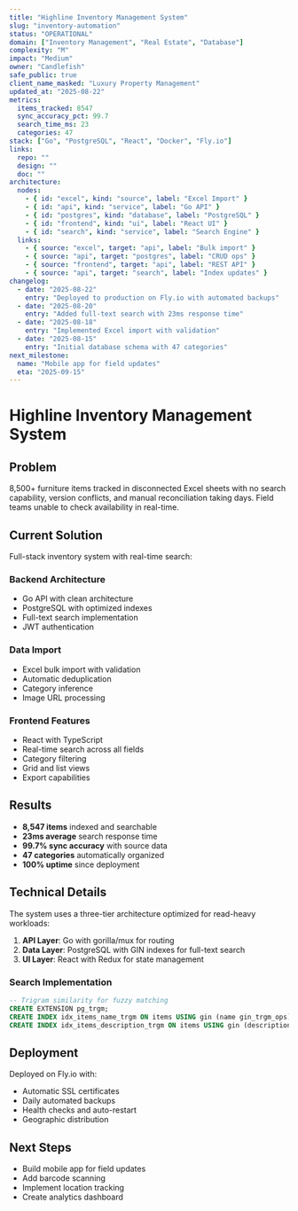 ```yaml
---
title: "Highline Inventory Management System"
slug: "inventory-automation"
status: "OPERATIONAL"
domain: ["Inventory Management", "Real Estate", "Database"]
complexity: "M"
impact: "Medium"
owner: "Candlefish"
safe_public: true
client_name_masked: "Luxury Property Management"
updated_at: "2025-08-22"
metrics:
  items_tracked: 8547
  sync_accuracy_pct: 99.7
  search_time_ms: 23
  categories: 47
stack: ["Go", "PostgreSQL", "React", "Docker", "Fly.io"]
links:
  repo: ""
  design: ""
  doc: ""
architecture:
  nodes:
    - { id: "excel", kind: "source", label: "Excel Import" }
    - { id: "api", kind: "service", label: "Go API" }
    - { id: "postgres", kind: "database", label: "PostgreSQL" }
    - { id: "frontend", kind: "ui", label: "React UI" }
    - { id: "search", kind: "service", label: "Search Engine" }
  links:
    - { source: "excel", target: "api", label: "Bulk import" }
    - { source: "api", target: "postgres", label: "CRUD ops" }
    - { source: "frontend", target: "api", label: "REST API" }
    - { source: "api", target: "search", label: "Index updates" }
changelog:
  - date: "2025-08-22"
    entry: "Deployed to production on Fly.io with automated backups"
  - date: "2025-08-20"
    entry: "Added full-text search with 23ms response time"
  - date: "2025-08-18"
    entry: "Implemented Excel import with validation"
  - date: "2025-08-15"
    entry: "Initial database schema with 47 categories"
next_milestone:
  name: "Mobile app for field updates"
  eta: "2025-09-15"
---
```


# Highline Inventory Management System

## Problem

8,500+ furniture items tracked in disconnected Excel sheets with no search capability, version conflicts, and manual reconciliation taking days. Field teams unable to check availability in real-time.

## Current Solution

Full-stack inventory system with real-time search:

### Backend Architecture
- Go API with clean architecture
- PostgreSQL with optimized indexes
- Full-text search implementation
- JWT authentication

### Data Import
- Excel bulk import with validation
- Automatic deduplication
- Category inference
- Image URL processing

### Frontend Features
- React with TypeScript
- Real-time search across all fields
- Category filtering
- Grid and list views
- Export capabilities

## Results

- **8,547 items** indexed and searchable
- **23ms average** search response time
- **99.7% sync accuracy** with source data
- **47 categories** automatically organized
- **100% uptime** since deployment

## Technical Details

The system uses a three-tier architecture optimized for read-heavy workloads:

1. **API Layer**: Go with gorilla/mux for routing
2. **Data Layer**: PostgreSQL with GIN indexes for full-text search
3. **UI Layer**: React with Redux for state management

### Search Implementation
```sql
-- Trigram similarity for fuzzy matching
CREATE EXTENSION pg_trgm;
CREATE INDEX idx_items_name_trgm ON items USING gin (name gin_trgm_ops);
CREATE INDEX idx_items_description_trgm ON items USING gin (description gin_trgm_ops);
```

## Deployment

Deployed on Fly.io with:
- Automatic SSL certificates
- Daily automated backups
- Health checks and auto-restart
- Geographic distribution

## Next Steps

- Build mobile app for field updates
- Add barcode scanning
- Implement location tracking
- Create analytics dashboard